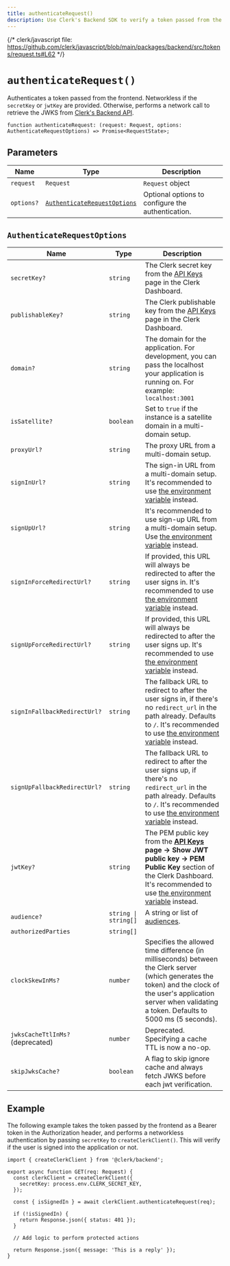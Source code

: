 ```yaml
---
title: authenticateRequest()
description: Use Clerk's Backend SDK to verify a token passed from the frontend.
---
```


{/* clerk/javascript file: https://github.com/clerk/javascript/blob/main/packages/backend/src/tokens/request.ts#L62 */}

# `authenticateRequest()`

Authenticates a token passed from the frontend. Networkless if the `secretKey` or `jwtKey` are provided. Otherwise, performs a network call to retrieve the JWKS from [Clerk's Backend API](/docs/reference/backend-api/tag/JWKS#operation/GetJWKS).

```tsx
function authenticateRequest: (request: Request, options: AuthenticateRequestOptions) => Promise<RequestState>;
```

## Parameters

| Name | Type | Description |
| --- | --- | --- |
| `request` | `Request` | `Request` object |
| `options?` | [`AuthenticateRequestOptions`](#authenticate-request-options) | Optional options to configure the authentication. |

## `AuthenticateRequestOptions`

| Name | Type | Description |
| --- | --- | --- |
| `secretKey?` | `string` | The Clerk secret key from the [API Keys](https://dashboard.clerk.com/last-active?path=api-keys) page in the Clerk Dashboard.  |
| `publishableKey?` | `string` | The Clerk publishable key from the [API Keys](https://dashboard.clerk.com/last-active?path=api-keys) page in the Clerk Dashboard. |
| `domain?` | `string` | The domain for the application. For development, you can pass the localhost your application is running on. For example: `localhost:3001` |
| `isSatellite?` | `boolean` | Set to `true` if the instance is a satellite domain in a multi-domain setup. |
| `proxyUrl?` | `string` | The proxy URL from a multi-domain setup. |
| `signInUrl?` | `string` | The sign-in URL from a multi-domain setup. It's recommended to use [the environment variable](/docs/deployments/clerk-environment-variables#sign-in-and-sign-up-redirects) instead. |
| `signUpUrl?` | `string` | It's recommended to use sign-up URL from a multi-domain setup. Use [the environment variable](/docs/deployments/clerk-environment-variables#sign-in-and-sign-up-redirects) instead. |
| `signInForceRedirectUrl?`         | `string`                                                                              | If provided, this URL will always be redirected to after the user signs in. It's recommended to use [the environment variable](/docs/deployments/clerk-environment-variables#sign-in-and-sign-up-redirects) instead.                                                                                                                                                                            |
| `signUpForceRedirectUrl?`         | `string`                                                                              | If provided, this URL will always be redirected to after the user signs up. It's recommended to use [the environment variable](/docs/deployments/clerk-environment-variables#sign-in-and-sign-up-redirects) instead.                                                                                                                                                                            |
| `signInFallbackRedirectUrl?`         | `string`                                                                              | The fallback URL to redirect to after the user signs in, if there's no `redirect_url` in the path already. Defaults to `/`. It's recommended to use [the environment variable](/docs/deployments/clerk-environment-variables#sign-in-and-sign-up-redirects) instead.                                                                                                                                                                            |
| `signUpFallbackRedirectUrl?`         | `string`                                                                              | The fallback URL to redirect to after the user signs up, if there's no `redirect_url` in the path already. Defaults to `/`. It's recommended to use [the environment variable](/docs/deployments/clerk-environment-variables#sign-in-and-sign-up-redirects) instead.                                                                                                                                                                            |
| `jwtKey?` | `string` | The PEM public key from the **[API Keys](https://dashboard.clerk.com/last-active?path=api-keys) page -> Show JWT public key -> PEM Public Key** section of the Clerk Dashboard. It's recommended to use [the environment variable](/docs/deployments/clerk-environment-variables) instead. |
| `audience?` | `string \| string[]` | A string or list of [audiences](https://datatracker.ietf.org/doc/html/rfc7519#section-4.1.3). |
| `authorizedParties`| `string[]` | | A list of authorized parties. For example, `['http://localhost:4003', 'https://clerk.com']` |
| `clockSkewInMs?` | `number` | Specifies the allowed time difference (in milliseconds) between the Clerk server (which generates the token) and the clock of the user's application server when validating a token. Defaults to 5000 ms (5 seconds).|
| `jwksCacheTtlInMs?` (deprecated) | `number` | Deprecated. Specifying a cache TTL is now a no-op. |
| `skipJwksCache?` | `boolean` | A flag to skip ignore cache and always fetch JWKS before each jwt verification.|

## Example

The following example takes the token passed by the frontend as a Bearer token in the Authorization header, and performs a networkless authentication by passing `secretKey` to `createClerkClient()`. This will verify if the user is signed into the application or not.

```tsx
import { createClerkClient } from '@clerk/backend';

export async function GET(req: Request) {
  const clerkClient = createClerkClient({
    secretKey: process.env.CLERK_SECRET_KEY,
  });

  const { isSignedIn } = await clerkClient.authenticateRequest(req);

  if (!isSignedIn) {
    return Response.json({ status: 401 });
  }

  // Add logic to perform protected actions

  return Response.json({ message: 'This is a reply' });
}
```
